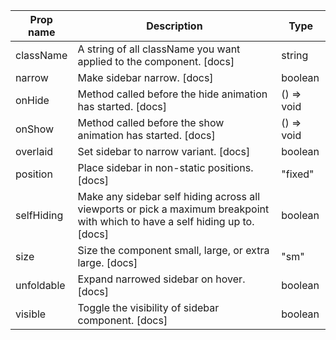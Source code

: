 | Prop name | Description | Type |
| --- | --- | --- |
| className | A string of all className you want applied to the component. [docs] | string |
| narrow | Make sidebar narrow. [docs] | boolean |
| onHide | Method called before the hide animation has started. [docs] | () => void |
| onShow | Method called before the show animation has started. [docs] | () => void |
| overlaid | Set sidebar to narrow variant. [docs] | boolean |
| position | Place sidebar in non-static positions. [docs] | "fixed" | "sticky" |
| selfHiding | Make any sidebar self hiding across all viewports or pick a maximum breakpoint with which to have a self hiding up to. [docs] | boolean | Breakpoints |
| size | Size the component small, large, or extra large. [docs] | "sm" | "lg" | "xl" |
| unfoldable | Expand narrowed sidebar on hover. [docs] | boolean |
| visible | Toggle the visibility of sidebar component. [docs] | boolean |

